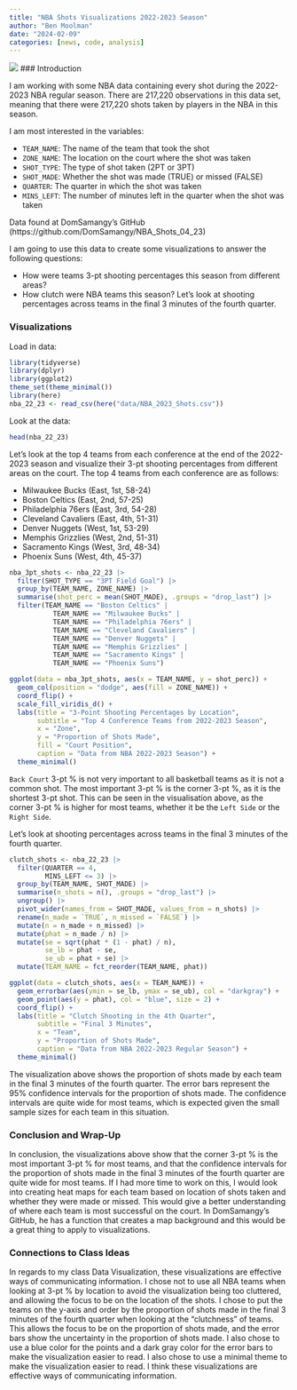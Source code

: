 ```yaml
---
title: "NBA Shots Visualizations 2022-2023 Season"
author: "Ben Moolman"
date: "2024-02-09"
categories: [news, code, analysis]
---
```


![](image.jpg)
### Introduction

I am working with some NBA data containing every shot during the 2022-2023 NBA regular season. There are 217,220 observations in this data set, meaning that there were 217,220 shots taken by players in the NBA in this season.

I am most interested in the variables:

  * `TEAM_NAME`: The name of the team that took the shot
  * `ZONE_NAME`: The location on the court where the shot was taken
  * `SHOT_TYPE`: The type of shot taken (2PT or 3PT)
  * `SHOT_MADE`: Whether the shot was made (TRUE) or missed (FALSE)
  * `QUARTER`: The quarter in which the shot was taken
  * `MINS_LEFT`: The number of minutes left in the quarter when the shot was taken

Data found at DomSamangy's GitHub (https://github.com/DomSamangy/NBA_Shots_04_23)

I am going to use this data to create some visualizations to answer the following questions:

  * How were teams 3-pt shooting percentages this season from different areas?
  * How clutch were NBA teams this season? Let's look at shooting percentages across teams in the final 3 minutes of the fourth quarter.
  
### Visualizations

Load in data:
```r
library(tidyverse)
library(dplyr)
library(ggplot2)
theme_set(theme_minimal())
library(here)
nba_22_23 <- read_csv(here("data/NBA_2023_Shots.csv"))
```

Look at the data:
```r
head(nba_22_23)
```

Let's look at the top 4 teams from each conference at the end of the 2022-2023 season and visualize their 3-pt shooting percentages from different areas on the court. The top 4 teams from each conference are as follows:

  * Milwaukee Bucks (East, 1st, 58-24)
  * Boston Celtics (East, 2nd, 57-25)
  * Philadelphia 76ers (East, 3rd, 54-28)
  * Cleveland Cavaliers (East, 4th, 51-31)
  * Denver Nuggets (West, 1st, 53-29)
  * Memphis Grizzlies (West, 2nd, 51-31)
  * Sacramento Kings (West, 3rd, 48-34)
  * Phoenix Suns (West, 4th, 45-37)

```r
nba_3pt_shots <- nba_22_23 |>
  filter(SHOT_TYPE == "3PT Field Goal") |>
  group_by(TEAM_NAME, ZONE_NAME) |>
  summarise(shot_perc = mean(SHOT_MADE), .groups = "drop_last") |>
  filter(TEAM_NAME == "Boston Celtics" | 
           TEAM_NAME == "Milwaukee Bucks" | 
           TEAM_NAME == "Philadelphia 76ers" | 
           TEAM_NAME == "Cleveland Cavaliers" | 
           TEAM_NAME == "Denver Nuggets" | 
           TEAM_NAME == "Memphis Grizzlies" | 
           TEAM_NAME == "Sacramento Kings" | 
           TEAM_NAME == "Phoenix Suns")

ggplot(data = nba_3pt_shots, aes(x = TEAM_NAME, y = shot_perc)) +
  geom_col(position = "dodge", aes(fill = ZONE_NAME)) +
  coord_flip() +
  scale_fill_viridis_d() +
  labs(title = "3-Point Shooting Percentages by Location",
       subtitle = "Top 4 Conference Teams from 2022-2023 Season",
       x = "Zone",
       y = "Proportion of Shots Made",
       fill = "Court Position",
       caption = "Data from NBA 2022-2023 Season") +
  theme_minimal()
```
`Back Court` 3-pt % is not very important to all basketball teams as it is not a common shot. The most important 3-pt % is the corner 3-pt %, as it is the shortest 3-pt shot. This can be seen in the visualisation above, as the corner 3-pt % is higher for most teams, whether it be the `Left Side` or the `Right Side`.

Let's look at shooting percentages across teams in the final 3 minutes of the fourth quarter.
```r
clutch_shots <- nba_22_23 |>
  filter(QUARTER == 4,
         MINS_LEFT <= 3) |>
  group_by(TEAM_NAME, SHOT_MADE) |>
  summarise(n_shots = n(), .groups = "drop_last") |>
  ungroup() |>
  pivot_wider(names_from = SHOT_MADE, values_from = n_shots) |>
  rename(n_made = `TRUE`, n_missed = `FALSE`) |>
  mutate(n = n_made + n_missed) |>
  mutate(phat = n_made / n) |>
  mutate(se = sqrt(phat * (1 - phat) / n),
         se_lb = phat - se,
         se_ub = phat + se) |>
  mutate(TEAM_NAME = fct_reorder(TEAM_NAME, phat))

ggplot(data = clutch_shots, aes(x = TEAM_NAME)) +
  geom_errorbar(aes(ymin = se_lb, ymax = se_ub), col = "darkgray") +
  geom_point(aes(y = phat), col = "blue", size = 2) +
  coord_flip() +
  labs(title = "Clutch Shooting in the 4th Quarter",
       subtitle = "Final 3 Minutes",
       x = "Team",
       y = "Proportion of Shots Made",
       caption = "Data from NBA 2022-2023 Regular Season") +
  theme_minimal()
```
The visualization above shows the proportion of shots made by each team in the final 3 minutes of the fourth quarter. The error bars represent the 95% confidence intervals for the proportion of shots made. The confidence intervals are quite wide for most teams, which is expected given the small sample sizes for each team in this situation.

### Conclusion and Wrap-Up

In conclusion, the visualizations above show that the corner 3-pt % is the most important 3-pt % for most teams, and that the confidence intervals for the proportion of shots made in the final 3 minutes of the fourth quarter are quite wide for most teams. If I had more time to work on this, I would look into creating heat maps for each team based on location of shots taken and whether they were made or missed. This would give a better understanding of where each team is most successful on the court. In DomSamangy's GitHub, he has a function that creates a map background and this would be a great thing to apply to visualizations.

### Connections to Class Ideas

In regards to my class Data Visualization, these visualizations are effective ways of communicating information. I chose not to use all NBA teams when looking at 3-pt % by location to avoid the visualization being too cluttered, and allowing the focus to be on the location of the shots. I chose to put the teams on the y-axis and order by the proportion of shots made in the final 3 minutes of the fourth quarter when looking at the "clutchness" of teams. This allows the focus to be on the proportion of shots made, and the error bars show the uncertainty in the proportion of shots made. I also chose to use a blue color for the points and a dark gray color for the error bars to make the visualization easier to read. I also chose to use a minimal theme to make the visualization easier to read. I think these visualizations are effective ways of communicating information.